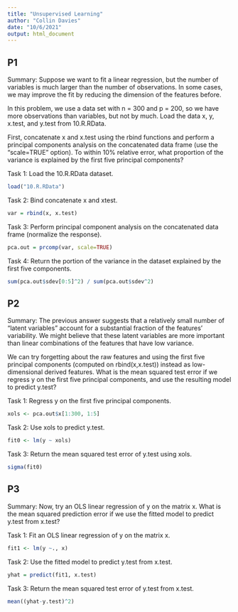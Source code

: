 ---
title: "Unsupervised Learning"
author: "Collin Davies"
date: "10/6/2021"
output: html_document
---


## P1

Summary: Suppose we want to fit a linear regression, but the number of variables is much larger than the number of observations. In some cases, we may improve the fit by reducing the dimension of the features before.

In this problem, we use a data set with n = 300 and p = 200, so we have more observations than variables, but not by much. Load the data x, y, x.test, and y.test from 10.R.RData.

First, concatenate x and x.test using the rbind functions and perform a principal components analysis on the concatenated data frame (use the "scale=TRUE" option). To within 10% relative error, what proportion of the variance is explained by the first five principal components?


Task 1: Load the 10.R.RData dataset.

```{r}
load("10.R.RData")
```


Task 2: Bind concatenate x and xtest.

```{r}
var = rbind(x, x.test)
```


Task 3: Perform principal component analysis on the concatenated data frame (normalize the response).

```{r}
pca.out = prcomp(var, scale=TRUE)
```


Task 4: Return the portion of the variance in the dataset explained by the first five components.

```{r}
sum(pca.out$sdev[0:5]^2) / sum(pca.out$sdev^2)
```


## P2

Summary: The previous answer suggests that a relatively small number of "latent variables" account for a substantial fraction of the features' variability. We might believe that these latent variables are more important than linear combinations of the features that have low variance.

We can try forgetting about the raw features and using the first five principal components (computed on rbind(x,x.test)) instead as low-dimensional derived features. What is the mean squared test error if we regress y on the first five principal components, and use the resulting model to predict y.test?


Task 1: Regress y on the first five principal components.

```{r}
xols <- pca.out$x[1:300, 1:5]
```


Task 2: Use xols to predict y.test.

```{r}
fit0 <- lm(y ~ xols)
```


Task 3: Return the mean squared test error of y.test using xols.

```{r}
sigma(fit0)
```


## P3

Summary: Now, try an OLS linear regression of y on the matrix x. What is the mean squared prediction error if we use the fitted model to predict y.test from x.test?


Task 1: Fit an OLS linear regression of y on the matrix x.

```{r}
fit1 <- lm(y ~., x)
```


Task 2: Use the fitted model to predict y.test from x.test.

```{r}
yhat = predict(fit1, x.test)
```


Task 3: Return the mean squared test error of y.test from x.test.

```{r}
mean((yhat-y.test)^2)
```